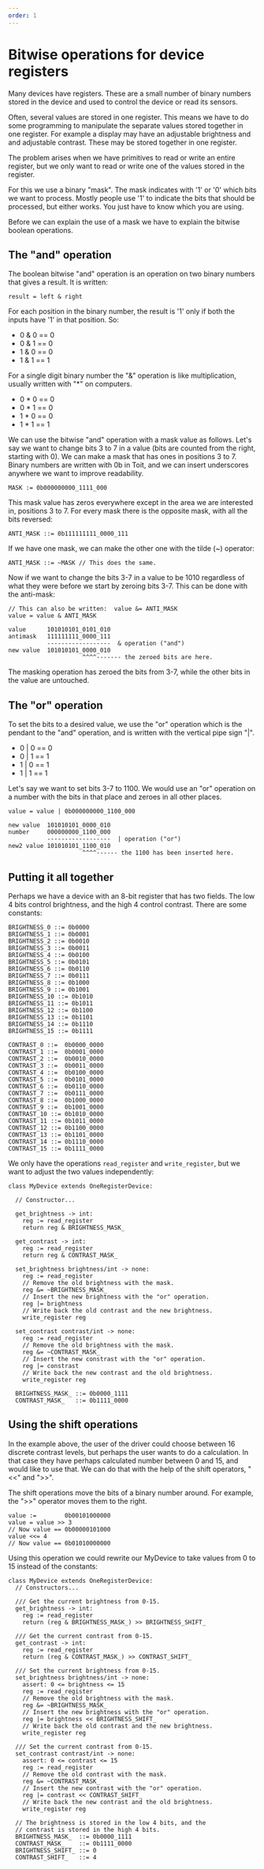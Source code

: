 ```yaml
---
order: 1
---
```


# Bitwise operations for device registers

Many devices have registers. These are a small number of
binary numbers stored in the device and used to control
the device or read its sensors.

Often, several values are stored in one register. This
means we have to do some programming to manipulate the
separate values stored together in one register. For
example a display may have an adjustable brightness and
and adjustable contrast. These may be stored together
in one register.

The problem arises when we have primitives to read or
write an entire register, but we only want to read or
write one of the values stored in the register.

For this we use a binary "mask".
The mask indicates with '1' or '0' which bits we want to
process. Mostly people use '1' to indicate the
bits that should be processed, but
either works. You just have to know which you are using.

Before we can explain the use of a mask we have to
explain the bitwise boolean operations.

## The "and" operation

The boolean bitwise "and" operation is an operation on
two binary numbers that gives a result. It is written:

`result = left & right`

For each position in the binary number, the result is
'1' only if both the inputs have '1' in that position.
So:

- 0 & 0 == 0
- 0 & 1 == 0
- 1 & 0 == 0
- 1 & 1 == 1

For a single digit binary number the "&" operation is
like multiplication, usually written with "\*" on
computers.

- 0 \* 0 == 0
- 0 \* 1 == 0
- 1 \* 0 == 0
- 1 \* 1 == 1

We can use the bitwise "and" operation with a mask value
as follows. Let's say we want to change bits 3 to 7 in
a value (bits are counted from the right, starting with
0). We can make a mask that has ones in positions 3 to 7. Binary numbers are written with 0b in Toit, and we
can insert underscores anywhere we want to improve
readability.

`MASK := 0b000000000_1111_000`

This mask value has zeros everywhere except in the area
we are interested in, positions 3 to 7. For every mask
there is the opposite mask, with all the bits reversed:

`ANTI_MASK ::= 0b111111111_0000_111`

If we have one mask, we can make the other one with the
tilde (~) operator:

`ANTI_MASK ::= ~MASK // This does the same.`

Now if we want to change the bits 3-7 in a value to
be 1010 regardless of what they were before we start
by zeroing bits 3-7. This can be done with the
anti-mask:

```
// This can also be written:  value &= ANTI_MASK
value = value & ANTI_MASK
```

```
value      101010101_0101_010
antimask   111111111_0000_111
           ------------------  & operation ("and")
new value  101010101_0000_010
                     ^^^^------- the zeroed bits are here.
```

The masking operation has zeroed the bits from 3-7, while the
other bits in the value are untouched.

## The "or" operation

To set the bits to a desired value, we use the "or" operation
which is the pendant to the "and" operation, and is written
with the vertical pipe sign "|".

- 0 | 0 == 0
- 0 | 1 == 1
- 1 | 0 == 1
- 1 | 1 == 1

Let's say we want to set bits 3-7 to 1100. We would use
an "or" operation on a number with the bits in that place
and zeroes in all other places.

```
value = value | 0b000000000_1100_000
```

```
new value  101010101_0000_010
number     000000000_1100_000
           ------------------  | operation ("or")
new2 value 101010101_1100_010
                     ^^^^------ the 1100 has been inserted here.
```

## Putting it all together

Perhaps we have a device with an 8-bit register that has two fields.
The low 4 bits control brightness, and the high 4 control contrast.
There are some constants:

```
BRIGHTNESS_0 ::= 0b0000
BRIGHTNESS_1 ::= 0b0001
BRIGHTNESS_2 ::= 0b0010
BRIGHTNESS_3 ::= 0b0011
BRIGHTNESS_4 ::= 0b0100
BRIGHTNESS_5 ::= 0b0101
BRIGHTNESS_6 ::= 0b0110
BRIGHTNESS_7 ::= 0b0111
BRIGHTNESS_8 ::= 0b1000
BRIGHTNESS_9 ::= 0b1001
BRIGHTNESS_10 ::= 0b1010
BRIGHTNESS_11 ::= 0b1011
BRIGHTNESS_12 ::= 0b1100
BRIGHTNESS_13 ::= 0b1101
BRIGHTNESS_14 ::= 0b1110
BRIGHTNESS_15 ::= 0b1111

CONTRAST_0 ::=  0b0000_0000
CONTRAST_1 ::=  0b0001_0000
CONTRAST_2 ::=  0b0010_0000
CONTRAST_3 ::=  0b0011_0000
CONTRAST_4 ::=  0b0100_0000
CONTRAST_5 ::=  0b0101_0000
CONTRAST_6 ::=  0b0110_0000
CONTRAST_7 ::=  0b0111_0000
CONTRAST_8 ::=  0b1000_0000
CONTRAST_9 ::=  0b1001_0000
CONTRAST_10 ::= 0b1010_0000
CONTRAST_11 ::= 0b1011_0000
CONTRAST_12 ::= 0b1100_0000
CONTRAST_13 ::= 0b1101_0000
CONTRAST_14 ::= 0b1110_0000
CONTRAST_15 ::= 0b1111_0000
```

We only have the operations `read_register` and `write_register`,
but we want to adjust the two values independently:

```
class MyDevice extends OneRegisterDevice:

  // Constructor...

  get_brightness -> int:
    reg := read_register
    return reg & BRIGHTNESS_MASK_

  get_contrast -> int:
    reg := read_register
    return reg & CONTRAST_MASK_

  set_brightness brightness/int -> none:
    reg := read_register
    // Remove the old brightness with the mask.
    reg &= ~BRIGHTNESS_MASK_
    // Insert the new brightness with the "or" operation.
    reg |= brightness
    // Write back the old contrast and the new brightness.
    write_register reg

  set_contrast contrast/int -> none:
    reg := read_register
    // Remove the old brightness with the mask.
    reg &= ~CONTRAST_MASK_
    // Insert the new constrast with the "or" operation.
    reg |= constrast
    // Write back the new contrast and the old brightness.
    write_register reg

  BRIGHTNESS_MASK_ ::= 0b0000_1111
  CONTRAST_MASK_   ::= 0b1111_0000
```

## Using the shift operations

In the example above, the user of the driver could choose between
16 discrete contrast levels, but perhaps the user wants to do
a calculation. In that case they have perhaps calculated number
between 0 and 15, and would like to use that. We can do that
with the help of the shift operators, "<<" and ">>".

The shift operations move the bits of a binary number around.
For example, the ">>" operator moves them to the right.

```
value :=        0b00101000000
value = value >> 3
// Now value == 0b00000101000
value <<= 4
// Now value == 0b01010000000
```

Using this operation we could rewrite our MyDevice to take
values from 0 to 15 instead of the constants:

```
class MyDevice extends OneRegisterDevice:
  // Constructors...

  /// Get the current brightness from 0-15.
  get_brightness -> int:
    reg := read_register
    return (reg & BRIGHTNESS_MASK_) >> BRIGHTNESS_SHIFT_

  /// Get the current contrast from 0-15.
  get_contrast -> int:
    reg := read_register
    return (reg & CONTRAST_MASK_) >> CONTRAST_SHIFT_

  /// Set the current brightness from 0-15.
  set_brightness brightness/int -> none:
    assert: 0 <= brightness <= 15
    reg := read_register
    // Remove the old brightness with the mask.
    reg &= ~BRIGHTNESS_MASK_
    // Insert the new brightness with the "or" operation.
    reg |= brightness << BRIGHTNESS_SHIFT_
    // Write back the old contrast and the new brightness.
    write_register reg

  /// Set the current contrast from 0-15.
  set_contrast contrast/int -> none:
    assert: 0 <= contrast <= 15
    reg := read_register
    // Remove the old contrast with the mask.
    reg &= ~CONTRAST_MASK_
    // Insert the new contrast with the "or" operation.
    reg |= contrast << CONTRAST_SHIFT_
    // Write back the new contrast and the old brightness.
    write_register reg

  // The brightness is stored in the low 4 bits, and the
  // contrast is stored in the high 4 bits.
  BRIGHTNESS_MASK_  ::= 0b0000_1111
  CONTRAST_MASK_    ::= 0b1111_0000
  BRIGHTNESS_SHIFT_ ::= 0
  CONTRAST_SHIFT_   ::= 4
```
